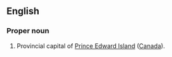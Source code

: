 ==English==

===Proper noun===
{{en-proper noun}}
#Provincial capital of [[Prince Edward Island]] ([[Canada]]).